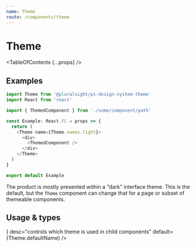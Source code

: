 ```yaml
---
name: Theme
route: /components/theme
---
```



# Theme

<TableOfContents {...props} />

## Examples

```typescript noRender startExpanded
import Theme from '@pluralsight/ps-design-system-theme'
import React from 'react'

import { ThemedComponent } from './some/component/path'

const Example: React.FC = props => {
  return (
    <Theme name={Theme.names.light}>
      <div>
        <ThemedComponent />
      </div>
    </Theme>
  )
}

export default Example
```

The product is mostly presented within a "dark" interface theme. This is the
default, but the `Theme` component can change that for a page or subset of
themeable components.

## Usage & types

<Usage
  install="npm install @pluralsight/ps-design-system-theme"
  import="import Theme from '@pluralsight/ps-design-system-theme'"
  packageName="theme"
/>

<TypesTable>
  <TypesProp
    name="name"
    type={<TypesEnum enum={Theme.names} />}
    desc="controls which theme is used in child components"
    default={Theme.defaultName}
  />
</TypesTable>
